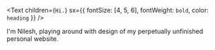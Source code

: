 <Text
  children={`Hi.`}
  sx={{ fontSize: [4, 5, 6], fontWeight: `bold`, color: `heading` }}
/>

I'm Nilesh, playing around with design of my perpetually unfinished personal website.
